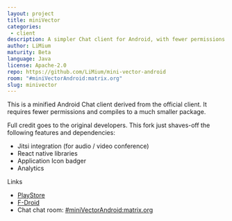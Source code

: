 ```yaml
---
layout: project
title: miniVector
categories: 
 - client
description: A simpler Chat client for Android, with fewer permissions and dependencies
author: LiMium
maturity: Beta
language: Java
license: Apache-2.0
repo: https://github.com/LiMium/mini-vector-android
room: "#miniVectorAndroid:matrix.org"
slug: minivector
---
```


This is a minified Android Chat client derived from the official client. It requires fewer permissions and compiles to a much smaller package.

Full credit goes to the original developers. This fork just shaves-off the following features and dependencies:
   * Jitsi integration (for audio / video conference)
   * React native libraries
   * Application Icon badger
   * Analytics

 
Links
* [PlayStore](https://play.google.com/store/apps/details?id=com.lavadip.miniVector)
* [F-Droid](https://f-droid.org/packages/com.lavadip.miniVector/)
* Chat chat room: [#miniVectorAndroid:matrix.org](https://to.chat.imzqqq.top/#/#miniVectorAndroid:matrix.org)



